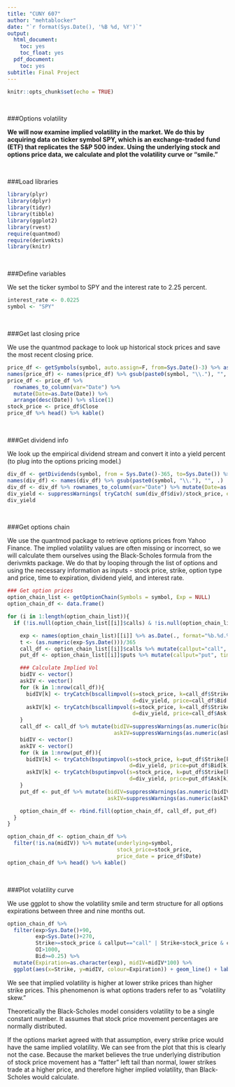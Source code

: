 ---
title: "CUNY 607"
author: "mehtablocker"
date: "`r format(Sys.Date(), '%B %d, %Y')`"
output:
  html_document:
    toc: yes
    toc_float: yes
  pdf_document:
    toc: yes
subtitle: Final Project
---

<style type="text/css">
h3 {
  color: DarkBlue;
}
</style>

```{r setup, include=FALSE}
knitr::opts_chunk$set(echo = TRUE)

```

<br>

###Options volatility

__We will now examine implied volatility in the market. We do this by acquiring data on ticker symbol SPY, which is an exchange-traded fund (ETF) that replicates the S&P 500 index. Using the underlying stock and options price data, we calculate and plot the volatility curve or "smile."__

<br>

###Load libraries

```{r libraries, message=FALSE, warning=FALSE}
library(plyr)
library(dplyr)
library(tidyr)
library(tibble)
library(ggplot2)
library(rvest)
require(quantmod)
require(derivmkts)
library(knitr)
```

<br>

###Define variables

We set the ticker symbol to SPY and the interest rate to 2.25 percent.

```{r define_var}
interest_rate <- 0.0225
symbol <- "SPY"
```

<br>

###Get last closing price

We use the quantmod package to look up historical stock prices and save the most recent closing price.

```{r close_price, message=FALSE, warnings=FALSE}
price_df <- getSymbols(symbol, auto.assign=F, from=Sys.Date()-3) %>% as.data.frame()
names(price_df) <- names(price_df) %>% gsub(paste0(symbol, "\\."), "", .)
price_df <- price_df %>% 
  rownames_to_column(var="Date") %>% 
  mutate(Date=as.Date(Date)) %>% 
  arrange(desc(Date)) %>% slice(1)
stock_price <- price_df$Close
price_df %>% head() %>% kable()
```

<br>

###Get dividend info

We look up the empirical dividend stream and convert it into a yield percent (to plug into the options pricing model.)

```{r get_div, message=FALSE, warnings=FALSE}
div_df <- getDividends(symbol, from = Sys.Date()-365, to=Sys.Date()) %>% as.data.frame()
names(div_df) <- names(div_df) %>% gsub(paste0(symbol, "\\."), "", .)
div_df <- div_df %>% rownames_to_column(var="Date") %>% mutate(Date=as.Date(Date))
div_yield <- suppressWarnings( tryCatch( sum(div_df$div)/stock_price, error=function(e) 0))
div_yield
```

<br>

###Get options chain

We use the quantmod package to retrieve options prices from Yahoo Finance. The implied volatility values are often missing or incorrect, so we will calculate them ourselves using the Black-Scholes formula from the derivmkts package. We do that by looping through the list of options and using the necessary information as inputs - stock price, strike, option type and price, time to expiration, dividend yield, and interest rate.

```{r get_options, results="hide", message=FALSE, warnings=FALSE}
### Get option prices
option_chain_list <- getOptionChain(Symbols = symbol, Exp = NULL)
option_chain_df <- data.frame()

for (i in 1:length(option_chain_list)){
  if (!is.null(option_chain_list[[i]]$calls) & !is.null(option_chain_list[[i]]$puts)){

    exp <- names(option_chain_list)[[i]] %>% as.Date(., format="%b.%d.%Y")
    t <- (as.numeric(exp-Sys.Date()))/365
    call_df <- option_chain_list[[i]]$calls %>% mutate(callput="call", time=t, exp=exp)
    put_df <- option_chain_list[[i]]$puts %>% mutate(callput="put", time=t, exp=exp)

    ### Calculate Implied Vol
    bidIV <- vector()
    askIV <- vector()
    for (k in 1:nrow(call_df)){
      bidIV[k] <- tryCatch(bscallimpvol(s=stock_price, k=call_df$Strike[k], r=interest_rate, tt=call_df$time[k],
                                        d=div_yield, price=call_df$Bid[k]), error=function(e) NA)
      askIV[k] <- tryCatch(bscallimpvol(s=stock_price, k=call_df$Strike[k], r=interest_rate, tt=call_df$time[k],
                                        d=div_yield, price=call_df$Ask[k]), error=function(e) NA)
    }
    call_df <- call_df %>% mutate(bidIV=suppressWarnings(as.numeric(bidIV)),
                                  askIV=suppressWarnings(as.numeric(askIV)), midIV=(bidIV+askIV)/2)
    bidIV <- vector()
    askIV <- vector()
    for (k in 1:nrow(put_df)){
      bidIV[k] <- tryCatch(bsputimpvol(s=stock_price, k=put_df$Strike[k], r=interest_rate, tt=put_df$time[k],
                                       d=div_yield, price=put_df$Bid[k]), error=function(e) NA)
      askIV[k] <- tryCatch(bsputimpvol(s=stock_price, k=put_df$Strike[k], r=interest_rate, tt=put_df$time[k],
                                       d=div_yield, price=put_df$Ask[k]), error=function(e) NA)
    }
    put_df <- put_df %>% mutate(bidIV=suppressWarnings(as.numeric(bidIV)),
                                askIV=suppressWarnings(as.numeric(askIV)), midIV=(bidIV+askIV)/2)

    option_chain_df <- rbind.fill(option_chain_df, call_df, put_df)
  }
}
```

```{r display_option_df}
option_chain_df <- option_chain_df %>% 
  filter(!is.na(midIV)) %>% mutate(underlying=symbol,
                                   stock_price=stock_price,
                                   price_date = price_df$Date)
option_chain_df %>% head() %>% kable()
```

<br>

###Plot volatility curve

We use ggplot to show the volatility smile and term structure for all options expirations between three and nine months out.

```{r plot_vol}
option_chain_df %>% 
  filter(exp>Sys.Date()+90, 
         exp<Sys.Date()+270, 
         Strike>=stock_price & callput=="call" | Strike<stock_price & callput=="put", 
         OI>1000, 
         Bid>=0.25) %>% 
  mutate(Expiration=as.character(exp), midIV=midIV*100) %>% 
  ggplot(aes(x=Strike, y=midIV, colour=Expiration)) + geom_line() + labs(title=paste0(symbol, " Options Implied Volatility by Expiration and Strike"), x="Strike Price", y="Mid-Market Implied Volatility")
```

We see that implied volatility is higher at lower strike prices than higher strike prices. This phenomenon is what options traders refer to as "volatility skew."  

Theoretically the Black-Scholes model considers volatility to be a single constant number. It assumes that stock price movement percentages are normally distributed.  

If the options market agreed with that assumption, every strike price would have the same implied volatility. We can see from the plot that this is clearly not the case. Because the market believes the true underlying distribution of stock price movement has a "fatter" left tail than normal, lower strikes trade at a higher price, and therefore higher implied volatility, than Black-Scholes would calculate.
